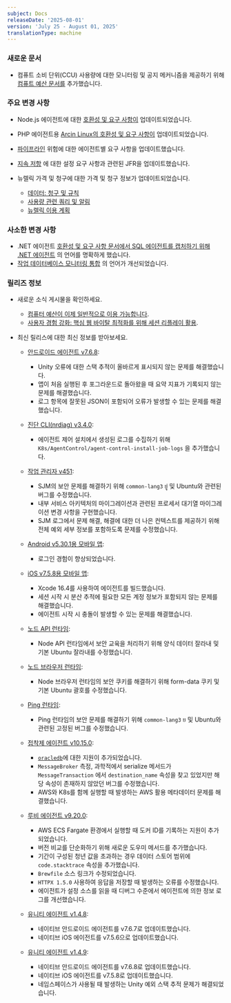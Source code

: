 ```yaml
---
subject: Docs
releaseDate: '2025-08-01'
version: 'July 25 - August 01, 2025'
translationType: machine
---
```


### 새로운 문서

* 컴퓨트 소비 단위(CCU) 사용량에 대한 모니터링 및 공지 메커니즘을 제공하기 위해 [컴퓨트 예산 문서를](/docs/accounts/accounts-billing/new-relic-one-pricing-billing/compute-budgets/overview) 추가했습니다.

### 주요 변경 사항

* Node.js 에이전트에 대한 [호환성 및 요구 사항이](/docs/apm/agents/nodejs-agent/getting-started/compatibility-requirements-nodejs-agent) 업데이트되었습니다.

* PHP 에이전트용 [Arcin Linux의 호환성 및 요구 사항이](/docs/apm/agents/php-agent/getting-started/php-agent-compatibility-requirements) 업데이트되었습니다.

* [파이프라인](/docs/new-relic-control/pipeline-control/modify-agent-configuration) 위험에 대한 에이전트별 요구 사항을 업데이트했습니다.

* [지속 저항](/docs/apm/agents/java-agent/configuration/java-agent-configuration-config-file#jfr-harvest-interval) 에 대한 설정 요구 사항과 관련된 JFR을 업데이트했습니다.

* 뉴렐릭 가격 및 청구에 대한 가격 및 청구 정보가 업데이트되었습니다.

  * [데이터: 청구 및 규칙](/docs/accounts/accounts-billing/new-relic-one-pricing-billing/data-ingest-billing)
  * [사용량 관련 쿼리 및 알림](/docs/accounts/accounts-billing/new-relic-one-pricing-billing/usage-queries-alerts)
  * [뉴렐릭 이용 계획](/docs/licenses/license-information/usage-plans/new-relic-usage-plan)

### 사소한 변경 사항

* .NET 에이전트 [호환성 및 요구 사항 문서에서 SQL 에이전트를 캡처하기 위해 .NET 에이전트](/docs/apm/agents/net-agent/getting-started/net-agent-compatibility-requirements) 의 언어를 명확하게 했습니다.
* [작업 데이터베이스 모니터링 통합](/docs/infrastructure/host-integrations/host-integrations-list/oracle-database-monitoring-integration) 의 언어가 개선되었습니다.

### 릴리즈 정보

* 새로운 소식 게시물을 확인하세요.

  * [컴퓨터 예산이 이제 일반적으로 이용 가능합니다](/whats-new/2025/07/whats-new-7-30-compute-budgets).
  * [사용자 경험 강화: 핵심 웹 바이탈 최적화를 위해 세션 리플레이 활용](/whats-new/2025/07/whats-new-7-31-augmenting-user-experiences-browser).

* 최신 릴리스에 대한 최신 정보를 받아보세요.

  * [안드로이드 에이전트 v7.6.8](/docs/release-notes/mobile-release-notes/android-release-notes/android-768):

    * Unity 오류에 대한 스택 추적이 올바르게 표시되지 않는 문제를 해결했습니다.
    * 앱이 처음 실행된 후 포그라운드로 돌아왔을 때 요약 지표가 기록되지 않는 문제를 해결했습니다.
    * 로그 항목에 잘못된 JSON이 포함되어 오류가 발생할 수 있는 문제를 해결했습니다.

  * [진단 CLI(nrdiag) v3.4.0](/docs/release-notes/diagnostics-release-notes/diagnostics-cli-release-notes/diagnostics-cli-341):
    * 에이전트 제어 설치에서 생성된 로그를 수집하기 위해 `K8s/AgentControl/agent-control-install-job-logs` 을 추가했습니다.

  * [작업 관리자 v451](/docs/release-notes/synthetics-release-notes/job-manager-release-notes/job-manager-release-451):

    * SJM의 보안 문제를 해결하기 위해 `common-lang3` ยู่ 및 Ubuntu와 관련된 버그를 수정했습니다.
    * 내부 서비스 아키텍처의 마이그레이션과 관련된 프로세서 대기열 마이그레이션 변경 사항을 구현했습니다.
    * SJM 로그에서 문제 해결, 해결에 대한 더 나은 컨텍스트를 제공하기 위해 전체 예외 세부 정보를 포함하도록 문제를 수정했습니다.

  * [Android v5.30.1용 모바일 앱](/docs/release-notes/mobile-apps-release-notes/new-relic-android-release-notes/new-relic-android-5301):
    * 로그인 경험이 향상되었습니다.

  * [iOS v7.5.8용 모바일 앱](/docs/release-notes/mobile-release-notes/ios-release-notes/ios-agent-758):

    * Xcode 16.4를 사용하여 에이전트를 빌드했습니다.
    * 세션 시작 시 분산 추적에 필요한 모든 계정 정보가 포함되지 않는 문제를 해결했습니다.
    * 에이전트 시작 시 충돌이 발생할 수 있는 문제를 해결했습니다.

  * [노드 API 런타임](/docs/release-notes/synthetics-release-notes/node-api-runtime-release-notes/node-api-runtime-1.2.122):
    * Node API 런타임에서 보안 교육을 처리하기 위해 양식 데이터 잘라내 및 기본 Ubuntu 잘라내를 수정했습니다.

  * [노드 브라우저 런타임](/docs/release-notes/synthetics-release-notes/node-browser-runtime-release-notes/node-browser-runtime-3.0.39):
    * Node 브라우저 런타임의 보안 쿠키를 해결하기 위해 form-data 쿠키 및 기본 Ubuntu 괄호를 수정했습니다.

  * [Ping 런타임](/docs/release-notes/synthetics-release-notes/ping-runtime-release-notes/ping-runtime-1.53.0):
    * Ping 런타임의 보안 문제를 해결하기 위해 `common-lang3` ย 및 Ubuntu와 관련된 고정된 버그를 수정했습니다.

  * [접착제 에이전트 v10.15.0](/docs/release-notes/agent-release-notes/python-release-notes/python-agent-101500):

    * [`oracledb`](https://pypi.org/project/oracledb/)에 대한 지원이 추가되었습니다.
    * `MessageBroker` 측정, 과학적에서 serialize 메서드가 `MessageTransaction` 에서 `destination_name` 속성을 찾고 있었지만 해당 속성이 존재하지 않았던 버그를 수정했습니다.
    * AWS와 K8s를 함께 실행할 때 발생하는 AWS 활용 메타데이터 문제를 해결했습니다.

  * [루비 에이전트 v9.20.0](/docs/release-notes/agent-release-notes/ruby-release-notes/ruby-agent-9-20-0):

    * AWS ECS Fargate 환경에서 실행할 때 도커 ID를 기록하는 지원이 추가되었습니다.
    * 버전 비교를 단순화하기 위해 새로운 도우미 메서드를 추가했습니다.
    * 기간이 구성된 청년 값을 초과하는 경우 데이터 스토어 범위에 `code.stacktrace` 속성을 추가했습니다.
    * `Brewfile` 소스 링크가 수정되었습니다.
    * `HTTPX 1.5.0` 사용하여 응답을 저장할 때 발생하는 오류를 수정했습니다.
    * 에이전트가 설정 소스를 읽을 때 디버그 수준에서 에이전트에 의한 정보 로그를 개선했습니다.

  * [유니티 에이전트 v1.4.8](/docs/release-notes/mobile-release-notes/unity-release-notes/unity-agent-148):

    * 네이티브 안드로이드 에이전트를 v7.6.7로 업데이트했습니다.
    * 네이티브 iOS 에이전트를 v7.5.6으로 업데이트했습니다.

  * [유니티 에이전트 v1.4.9](/docs/release-notes/mobile-release-notes/unity-release-notes/unity-agent-149):

    * 네이티브 안드로이드 에이전트를 v7.6.8로 업데이트했습니다.
    * 네이티브 iOS 에이전트를 v7.5.8로 업데이트했습니다.
    * 네임스페이스가 사용될 때 발생하는 Unity 예외 스택 추적 문제가 해결되었습니다.